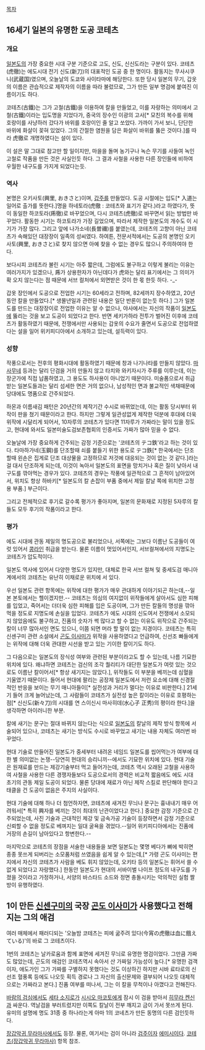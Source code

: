 [[목차]]
== 16세기 일본의 유명한 도공 코테츠 ==
=== 개요 ===
[[일본도]]의 가장 중요한 시대 구분 기준으로 고도, 신도, 신신도라는 구분이 있다. 코테츠(虎徹)는 에도시대 전기 신도(新刀)의 대표적인 도공 중 한 명이다. 활동지는 무사시쿠니(武蔵国)였으며, 오늘날의 도쿄와 사이타마에 해당한다. 또한 당시 일본의 무기, 갑옷의 이름은 관습적으로 제작자의 이름을 따라 불렀므로, 그가 만든 일부 명검에 붙여진 이름이기도 하다.

코테츠(古鐵)는 그가 고철(古鐵)을 이용하여 칼을 만들었고, 이를 자랑하는 의미에서 고철(古鐵)이라는 입도명을 지었다가, 중국의 장수인 이광의 고사[* 모친의 복수를 위해 호랑이를 사냥하러 갔다가 바위를 호랑이인 줄 알고 쏘았다. 가까이 가서 보니, 단단한 바위에 화살이 꽂혀 있었다. 그의 간절한 염원을 담은 화살이 바위를 뚫은 것이다.]를 따라 虎徹로 개명하였다는 설이 있다.

이 설은 말 그대로 참고만 할 일이지만, 마을을 돌며 농기구나 녹슨 무기를 사들여 녹인 고철로 작품을 만든 것은 사실인듯 하다. 그 결과 사철을 사용한 다른 장인들에 비하여 우월한 내구도를 가지게 되었다는듯.

=== 역사 ===
본명은 오키사토(興里, おきさと)이며, [[갑주]]를 만들었다. 도공 시절에는 입도[* 入道는 일어로 출가를 뜻한다.]명을 하네토라(虎徹 : 코테츠와 표기가 같다.)라고 하였다가, 뜻이 동일한 하코토라(乕徹)로 바꾸었으며, 다시 코테츠(虎徹)로 바꾸면서 읽는 방법만 바꾸었다. 활동한 시기는 하코토라가 가장 길었으며, 따라서 제작한 일본도의 개수도 이 시기가 가장 많다. 그리고 앞에 나가소네(長曽禰)를 붙였는데, 코테츠의 고향이 아닌 코테츠가 속해있던 대장장이 일족의 성씨였다. 하여튼, 전문서적에서는 도공의 본명인 오키사토(興里, おきさと)로 찾지 않으면 아예 찾을 수 없는 경우도 많으니 주의하여야 한다.

보다시피 코테츠라 불린 시기는 아주 짧은데, 그럼에도 불구하고 이렇게 불리는 이유는 여러가지가 있겠으나, 乕가 상용한자가 아닌데다가 虎와는 달리 표기에서는 그 의미가 확 오지 않는다는 점 때문에 서브 컬처에서 외면받은 것이 한 몫 한듯 하다. -_-

갑옷 장인에서 도공으로 전업한 시기는 60세라고 전하며, 82세까지 장수하였고, 20년 동안 칼을 만들었다.[* 생몰년일과 관련된 내용은 일단 반론이 없는듯 하다.] 그가 일본도를 만드는 대장장이로 전업한 이유는 알 수 없으나, 야사에서는 자신의 작품이 [[일본도]]에 뚫리는 것을 보고 도공이 되었다고 한다. 반면 세키가하라 전투가 벌어진 이후에 코테츠가 활동하였기 때문에, 전쟁에서만 사용되는 갑옷의 수요가 줄면서 도공으로 전업하였다는 설을 일어 위키피디아에서 소개하고 있는데, 설득력이 있다. 

=== 성향 ===
작풍으로서는 전후의 평화시대에 활동하였기 때문에 창과 나기나타를 만들지 않았다. [[마사무네]] 등과는 달리 단검을 거의 만들지 않고 타치와 와키자시가 주류를 이루는데, 이는 장군가에 직접 납품하였고, 그 용도도 하사용이 아니었기 때문이다. 미술품으로서 취급받는 일본도들과는 달리 섬세한 면은 거의 없으나, 남성적인 면과 불교적인 색채때문에 당대에도 명품으로 간주되었다.

하몬과 이름새김 패턴은 20년간의 제작기간 수시로 바뀌었는데, 이는 활동 당시부터 위작이 판을 쳤기 때문이라고 한다. 하지만 그렇게 일관성없게 제작한 덕분에 후대에 더욱 위작에 시달리게 되어서, 10자루의 코테츠가 있다면 11자루가 가짜라는 말이 있을 정도고, 현대에 와서도 일본미술도검보존협회의 인증서도 가짜가 많아 믿을 수 없다.

오늘날에 가장 중요하게 간주되는 감정 기준으로는 '코테츠의 テコ鉄'라고 하는 것이 있다. 타마하가네(玉鋼)를 단조할때 쇠를 붙들기 위한 용도로 テコ鉄[* 한국에서는 단조할때 왼손은 집게로 단조 대상물을 고정하므로 저것에 대응되는 것이 없는 것 같다.]라는걸 대서 단조하게 되는데, 이것이 녹아서 일본도의 표면을 망치거나 혹은 질이 낮아서 내구도를 깎아먹는 경우가 있다. 코테츠의 경우는 작풍에 일관적으로 그 흔적이 남아있어서, 위치도 항상 하바키[* 일본도의 칼 손잡이 부품 중에서 제일 칼날 쪽에 위치한 고정용 부품.] 부근이다.

그리고 전체적으로 후기로 갈수록 평가가 좋아지며, 일본의 문화재로 지정된 5자루의 칼들도 모두 후기의 작품이라고 한다.

=== 평가 ===
에도 시대에 관동 제일의 명도공으로 불리었으나, 서쪽에는 그보다 이름난 도공들이 여럿 있어서 [[콩라인]] 취급을 받는다. 물론 이름이 멋있어서인지, 서브컬쳐에서의 지명도는 코테츠가 압도적이다.

일본도 역사에 있어서 다양한 명도가 있지만, 대체로 한국 서브 컬쳐 및 중세도검 매니아계에서의 코테츠는 유난히 이채로운 위치에 서 있다.

우선 일본도 관련 항목에는 위작에 대한 평가가 매우 관대하게 이야기되곤 하는데,--일본 본토에서는 헬이겠지만.-- 코테츠는 의심의 여지없이 위작들에게 살아서도 심한 피해를 입었고, 죽어서는 더더욱 심한 피해를 입은 도공이며, 그가 만든 칼들의 명성을 깎아먹을 정도로 지명도에 손실을 입었다. 코테츠가 에도 시대의 신도여서 전쟁에서 소모되지 않았음에도 불구하고, 진품의 숫자가 썩 많다고 할 수 없는 이유도 위작으로 간주되는 칼이 너무 많아서인 면도 있으니, 이쯤 되면 머라 할 말이 없는 지경이다.
코테츠는 특히 신센구미 관련 소설에서 [[곤도 이사미]]가 위작을 사용하였다고 언급하여, 신선조 빠들에게는 위작에 대해 더욱 관대한 시선을 받고 있는 기이한 칼이기도 하다. 

그 다음으로는 일본도의 장식성 여부와 관련된 부분이라고도 할 수 있는데, 나름 기묘한 위치에 있다. 왜냐하면 코테츠는 검신의 조각 퀄리티가 대단한 일본도가 여럿 있는 것으로도 이름난 칼이어서[* 항상 새기지는 않았다.], 위작들도 이 부분을 베끼는데 심혈을 기울였기 때문이다. 들어서 현대에 팔리는 공장제 일본도에서 저런 요소에 대해 신경질적인 반응을 보이는 무기 매니아들이[* 실전성과 거리가 멀다는 이유로 비판한다.] 21세기 들어 크게 늘어났는데, 그 사람들이 코테츠가 실전성 높은 칼이라는 이유로 호평하는 점[* 신신도(新々刀)의 시대를 연 스이신시 마사히데(水心子 正秀)의 평이라 한다.]을 생각하면 아이러니한 부분.

칼에 새기는 문구는 절대 바뀌지 않는다는 식으로 [[일본도]]의 칼날의 제작 방식 항목에 서술되어 있으나, 코테츠는 새기는 방식도 수시로 바꾸었고 새기는 내용 자체도 여러번 바꾸었다. 

현대 기술로 만들어진 일본도가 중세부터 내려온 네임드 일본도를 씹어먹는가 여부에 대한 별 의미없는 논쟁--당연히 현대의 승리니끼--에서도 기묘한 위치에 있다. 현대 기술은 원재료를 만드는 제강기술부터 먹고 들어가는데, 코테츠 역시 오래된 고철을 사용하여 사철을 사용한 다른 경쟁자들보다 도공으로서의 경력은 비교적 짧음에도 에도 시대 초기의 관동 제일 도공이 되었다. 물론 당대에 재료가 아닌 제작 스킬로 판단해야 한다고 태클을 건 도공이 없음은 주지의 사실이다.

현대 기술에 대해 하나 더 첨언하자면, 코테츠에 새겨진 무늬나 문구는 흉내내기 매우 어려워서[* 특히 興자를 베끼는 것이 최대의 난관이었다고 한다.] 중요한 감정 기준으로 간주되었는데, 사진 기술과 근대적인 제강 및 금속가공 기술이 등장하면서 감정 기준으로 신뢰할 수 없을 정도로 베껴지는 일대 굴욕을 겪었다.--일어 위키피디아에서는 진품에 거장의 손길이 남아있다고 항변한다.--

마지막으로 코테츠의 장점을 서술한 내용들을 보면 일본도는 몇명 베다가 뼈에 박히면 종종 못쓰게 되버리는 소모품처럼 쓰였음을 쉽게 알 수 있는데,[* 가령 곤도 이사미는 편지에서 자신의 코테츠가 사람을 베도 휘지 않았는데, 오키타 등의 일본도는 휘어서 쓸 수 없게 되었다고 자랑했다.] 한동안 일본도가 현대의 서바이벌 나이프 정도의 내구도를 가졌을 것이라고 가정하거나, 서양의 바스타드 소드와 정면 충돌시키는 악의적인 실험 짤방이 유행하였다.
== 1이 만든 [[신센구미]]의 국장 [[곤도 이사미]]가 사용했다고 전해지는 그의 애검 ==
여러 매체에서 패러디되는 '오늘밤 코테츠는 피에 굶주려 있다(今宵の虎徹は血に餓えている)'의 바로 그 코테츠이다.

1번의 코테츠는 날카로움과 함께 표면에 세겨진 무늬로 유명한 명검이었다. 그만큼 가짜도 많았는데, 곤도의 애검인 코테츠역시 속아서 산 가짜일 가능성이 높다.[* 유명한 검객이자, 애도가인 그가 가짜를 구별하지 못했다는 것도 이상하긴 하지만 시바 료타로의 신선조 혈풍록 등에도 나오듯 획득 경로나 그 자신의 출신문제와 결부되어 나오듯 대체적으로는 가짜라고 본다.] 진품 여부를 떠나서, 그는 이 칼을 무척이나 아꼈다고 전해진다.
 
[[바람의 검심]]에서도 [[세타 소지로]]가 [[시시오 마코토]]에게 잠시 이 검을 받아서 [[히무라 켄신]]과 싸운다. 역날검을 부러트렸지만 이쪽도 칼날이 전부 깨지고 금이 가서 못쓰게 된다. 유미의 설명에 명도 31종 중 하나라는게 아마 1의 코네츠가 만든 동명의 다른 검인듯하다.

[[장갑악귀 무라마사]]에서도 등장. 물론, 여기서는 검이 아니라 [[검주]]이자 [[에미시]]이다. [[코테츠(장갑악귀 무라마사)]] 항목 참조.

